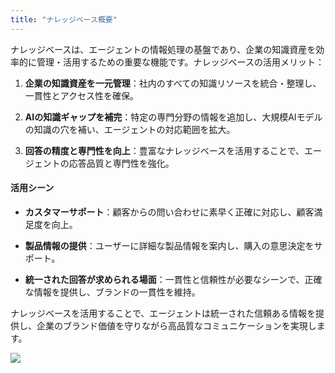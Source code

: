 ```yaml
---
title: "ナレッジベース概要"
---
```


ナレッジベースは、エージェントの情報処理の基盤であり、企業の知識資産を効率的に管理・活用するための重要な機能です。ナレッジベースの活用メリット：

1. **企業の知識資産を一元管理**：社内のすべての知識リソースを統合・整理し、一貫性とアクセス性を確保。

2. **AIの知識ギャップを補完**：特定の専門分野の情報を追加し、大規模AIモデルの知識の穴を補い、エージェントの対応範囲を拡大。

3. **回答の精度と専門性を向上**：豊富なナレッジベースを活用することで、エージェントの応答品質と専門性を強化。

#### 活用シーン

* **カスタマーサポート**：顧客からの問い合わせに素早く正確に対応し、顧客満足度を向上。

* **製品情報の提供**：ユーザーに詳細な製品情報を案内し、購入の意思決定をサポート。

* **統一された回答が求められる場面**：一貫性と信頼性が必要なシーンで、正確な情報を提供し、ブランドの一貫性を維持。

ナレッジベースを活用することで、エージェントは統一された信頼ある情報を提供し、企業のブランド価値を守りながら高品質なコミュニケーションを実現します。

<img
  src="/images/48.png"
/>
